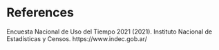 # References {.unnumbered}

Encuesta Nacional de Uso del Tiempo 2021 (2021). Instituto Nacional de Estadísticas y Censos. https://www.indec.gob.ar/